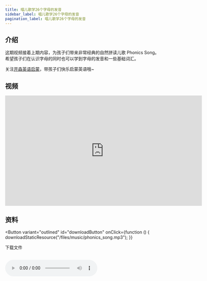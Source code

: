 ```yaml
---
title: 唱儿歌学26个字母的发音
sidebar_label: 唱儿歌学26个字母的发音
pagination_label: 唱儿歌学26个字母的发音
---
```




## 介绍

这期视频接着上期内容，为孩子们带来非常经典的自然拼读儿歌 Phonics Song。
希望孩子们在认识字母的同时也可以学到字母的发音和一些基础词汇。

关注[开森英语启蒙](https://space.bilibili.com/20797715)，带孩子们快乐启蒙英语哦~

## 视频

<iframe
  src="https://player.bilibili.com/player.html?bvid=BV1mN4y1R7Qd&cid=1&page=1"
  scrolling="no"
  border="0"
  frameborder="no"
  framespacing="0"
  allowfullscreen="true"
  width="640"
  height="360"
></iframe>

## 资料

<Button
  variant="outlined"
  id="downloadButton"
  onClick={function () {
    downloadStaticResource("/files/music/phonics_song.mp3");
  }}
>
  下载文件
</Button>
<br />
<br />

<audio src="/files/music/phonics_song.mp3" controls>
  浏览器暂不支持播放音频，请更换浏览器或打开浏览器播放器音频权限
</audio>
